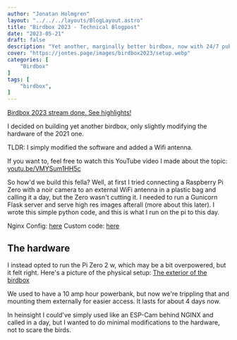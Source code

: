 ```yaml
---
author: "Jonatan Holmgren"
layout: "../../../layouts/BlogLayout.astro"
title: "Birdbox 2023 - Technical Blogpost"
date: "2023-05-21"
draft: false
description: "Yet another, marginally better birdbox, now with 24/7 public live streaming"
cover: "https://jontes.page/images/birdbox2023/setup.webp"
categories: [
    "Birdbox"
]
tags: [
    "birdbox",
]
---
```


<a href="/Birdbox2023" className="rounded-lg block p-4 bg-[#37323e] hover:bg-[#45404f] font-bold !text-[#deb841] text-center text-2xl prose-img:max-w-none">
Birdbox 2023 stream done. See highlights!
</a>

I decided on building yet another birdbox, only slightly modifying the hardware of the 2021 one.

TLDR: I simply modified the software and added a Wifi antenna.

If you want to, feel free to watch this YouTube video I made about the topic: [youtu.be/VMYSum1HH5c](https://www.youtube.com/watch?v=VMYSum1HH5c)

So how'd we build this fella? Well, at first I tried connecting a Raspberry Pi Zero with a noir camera to an external WiFi antenna in a plastic bag and calling it a day, but the Zero wasn't cutting it. I needed to run a Gunicorn Flask server and serve high res images afterall (more about this later). I wrote this simple python code, and this is what I run on the pi to this day.

Nginx Config: [here](https://gist.github.com/Jontes-Tech/47af23acda3e85b749ec62eb801ad64c)
Custom code: [here](https://gist.github.com/Jontes-Tech/d255f050ba2b67a329bb5201d113af11)

## The hardware
I instead opted to run the Pi Zero 2 w, which may be a bit overpowered, but it felt right. Here's a picture of the physical setup:
[The exterior of the birdbox](/blog/Birdbox2023/exterior.webp)

We used to have a 10 amp hour powerbank, but now we're trippling that and mounting them externally for easier access. It lasts for about 4 days now.

In heinsight I could've simply used like an ESP-Cam behind NGINX and called in a day, but I wanted to do minimal modifications to the hardware, not to scare the birds.